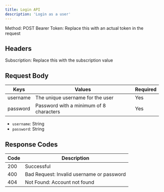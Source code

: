 ```yaml
---
title: Login API
description: 'Login as a user'
---
```


Method: POST
Bearer Token: Replace this with an actual token in the request
## Headers
Subscription: Replace this with the subscription value

## Request Body

| Keys     | Values                                     | Required |
| -------- | ------------------------------------------ | -------- |
| username | The unique username for the user           | Yes      |
| password | Password with a minimum of 8 characters    | Yes      |

- `username`: String
- `password`: String

## Response Codes

| Code | Description                           |
| ---- | ------------------------------------- |
| 200  | Successful                            |
| 400  | Bad Request: Invalid username or password |
| 404  | Not Found: Account not found         |
